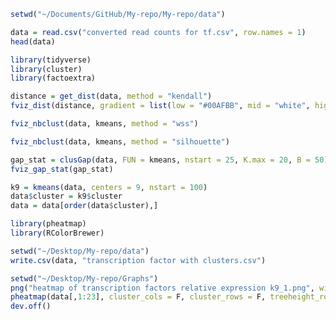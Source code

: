```r
setwd("~/Documents/GitHub/My-repo/My-repo/data")

data = read.csv("converted read counts for tf.csv", row.names = 1)
head(data)
```

```r
library(tidyverse)
library(cluster)
library(factoextra)
```

```r
distance = get_dist(data, method = "kendall")
fviz_dist(distance, gradient = list(low = "#00AFBB", mid = "white", high = "#FC4E07"))

```

```r
fviz_nbclust(data, kmeans, method = "wss")

```

```r
fviz_nbclust(data, kmeans, method = "silhouette")

```

```r
gap_stat = clusGap(data, FUN = kmeans, nstart = 25, K.max = 20, B = 50)
fviz_gap_stat(gap_stat)
```

```r
k9 = kmeans(data, centers = 9, nstart = 100)
data$cluster = k9$cluster
data = data[order(data$cluster),]
```

```r
library(pheatmap)
library(RColorBrewer)
```

```r
setwd("~/Desktop/My-repo/data")
write.csv(data, "transcription factor with clusters.csv")
```



```r
setwd("~/Desktop/My-repo/Graphs")
png("heatmap of transcription factors relative expression k9_1.png", width = 1000, height = 5000, units = "px")
pheatmap(data[,1:23], cluster_cols = F, cluster_rows = F, treeheight_row = 0, treeheight_col = 0, color = colorRampPalette(rev(brewer.pal(10, "RdYlBu")))(30), fontsize_row = 23)
dev.off()
```

